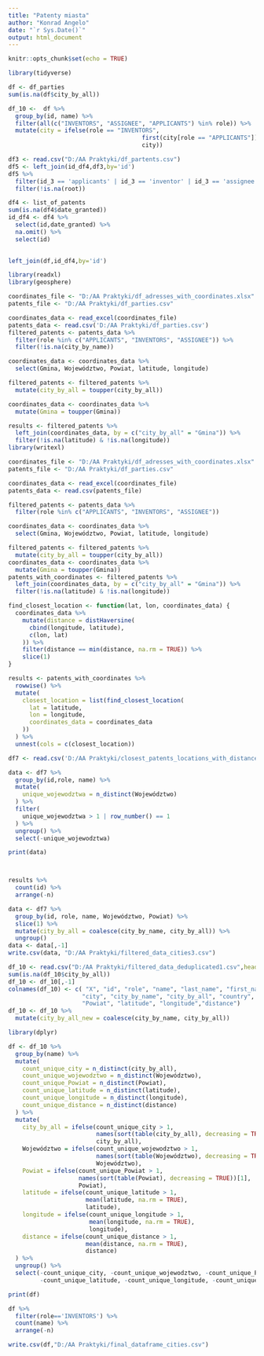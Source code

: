 ---
title: "Patenty miasta"
author: "Konrad Angelo"
date: "`r Sys.Date()`"
output: html_document
---

```{r setup, include=FALSE}
knitr::opts_chunk$set(echo = TRUE)
```

```{r}
library(tidyverse)
```

```{r}
df <- df_parties
sum(is.na(df$city_by_all))
```

```{r}

df_10 <-  df %>%
  group_by(id, name) %>%
  filter(all(c("INVENTORS", "ASSIGNEE", "APPLICANTS") %in% role)) %>%
  mutate(city = ifelse(role == "INVENTORS", 
                                      first(city[role == "APPLICANTS"]),
                                      city))
```

```{r}
df3 <- read.csv("D:/AA Praktyki/df_partents.csv")
df5 <- left_join(id_df4,df3,by='id') 
df5 %>%
  filter(id_3 == 'applicants' | id_3 == 'inventor' | id_3 == 'assignee') %>%
  filter(!is.na(root))
```

```{r}
df4 <- list_of_patents
sum(is.na(df4$date_granted))
id_df4 <- df4 %>% 
  select(id,date_granted) %>% 
  na.omit() %>%
  select(id)
  
```

```{r}
left_join(df,id_df4,by='id')
```


```{r}
library(readxl)
library(geosphere)

coordinates_file <- "D:/AA Praktyki/df_adresses_with_coordinates.xlsx"
patents_file <- "D:/AA Praktyki/df_parties.csv"

coordinates_data <- read_excel(coordinates_file)
patents_data <- read.csv('D:/AA Praktyki/df_parties.csv')
filtered_patents <- patents_data %>%
  filter(role %in% c("APPLICANTS", "INVENTORS", "ASSIGNEE")) %>%
  filter(!is.na(city_by_name)) 

coordinates_data <- coordinates_data %>%
  select(Gmina, Województwo, Powiat, latitude, longitude)

filtered_patents <- filtered_patents %>%
  mutate(city_by_all = toupper(city_by_all)) 

coordinates_data <- coordinates_data %>%
  mutate(Gmina = toupper(Gmina))

results <- filtered_patents %>%
  left_join(coordinates_data, by = c("city_by_all" = "Gmina")) %>%
  filter(!is.na(latitude) & !is.na(longitude))
library(writexl)
```

```{r}
coordinates_file <- "D:/AA Praktyki/df_adresses_with_coordinates.xlsx"
patents_file <- "D:/AA Praktyki/df_parties.csv"

coordinates_data <- read_excel(coordinates_file)
patents_data <- read.csv(patents_file)

filtered_patents <- patents_data %>%
  filter(role %in% c("APPLICANTS", "INVENTORS", "ASSIGNEE")) 

coordinates_data <- coordinates_data %>%
  select(Gmina, Województwo, Powiat, latitude, longitude)

filtered_patents <- filtered_patents %>%
  mutate(city_by_all = toupper(city_by_all)) 
coordinates_data <- coordinates_data %>%
  mutate(Gmina = toupper(Gmina)) 
patents_with_coordinates <- filtered_patents %>%
  left_join(coordinates_data, by = c("city_by_all" = "Gmina")) %>%
  filter(!is.na(latitude) & !is.na(longitude)) 

find_closest_location <- function(lat, lon, coordinates_data) {
  coordinates_data %>%
    mutate(distance = distHaversine(
      cbind(longitude, latitude),
      c(lon, lat) 
    )) %>%
    filter(distance == min(distance, na.rm = TRUE)) %>%
    slice(1)
}

results <- patents_with_coordinates %>%
  rowwise() %>%
  mutate(
    closest_location = list(find_closest_location(
      lat = latitude,
      lon = longitude,
      coordinates_data = coordinates_data
    ))
  ) %>%
  unnest(cols = c(closest_location))
```
```{r}
df7 <- read.csv('D:/AA Praktyki/closest_patents_locations_with_distances.csv')
```

```{r}
data <- df7 %>%
  group_by(id,role, name) %>%
  mutate(
    unique_wojewodztwa = n_distinct(Województwo) 
  ) %>%
  filter(
    unique_wojewodztwa > 1 | row_number() == 1 
  ) %>%
  ungroup() %>%
  select(-unique_wojewodztwa)

print(data)



results %>% 
  count(id) %>% 
  arrange(-n)

data <- df7 %>%
  group_by(id, role, name, Województwo, Powiat) %>%  
  slice(1) %>%
  mutate(city_by_all = coalesce(city_by_name, city_by_all)) %>% 
  ungroup() 
data <- data[,-1]
write.csv(data, "D:/AA Praktyki/filtered_data_cities3.csv")
```
```{r}

df_10 <- read.csv("D:/AA Praktyki/filtered_data_deduplicated1.csv",header = FALSE)
sum(is.na(df_10$city_by_all))
df_10 <- df_10[,-1]
colnames(df_10) <- c( "X", "id", "role", "name", "last_name", "first_name", 
                     "city", "city_by_name", "city_by_all", "country", "n", "Województwo", 
                     "Powiat", "latitude", "longitude","distance")
df_10 <- df_10 %>% 
  mutate(city_by_all_new = coalesce(city_by_name, city_by_all))

library(dplyr)

df <- df_10 %>%
  group_by(name) %>%  
  mutate(
    count_unique_city = n_distinct(city_by_all),  
    count_unique_wojewodztwo = n_distinct(Województwo),  
    count_unique_Powiat = n_distinct(Powiat),  
    count_unique_latitude = n_distinct(latitude), 
    count_unique_longitude = n_distinct(longitude), 
    count_unique_distance = n_distinct(distance)
  ) %>%
  mutate(
    city_by_all = ifelse(count_unique_city > 1, 
                         names(sort(table(city_by_all), decreasing = TRUE))[1], 
                         city_by_all), 
    Województwo = ifelse(count_unique_wojewodztwo > 1, 
                         names(sort(table(Województwo), decreasing = TRUE))[1], 
                         Województwo), 
    Powiat = ifelse(count_unique_Powiat > 1, 
                    names(sort(table(Powiat), decreasing = TRUE))[1], 
                    Powiat),  
    latitude = ifelse(count_unique_latitude > 1, 
                      mean(latitude, na.rm = TRUE), 
                      latitude),
    longitude = ifelse(count_unique_longitude > 1, 
                       mean(longitude, na.rm = TRUE), 
                       longitude),  
    distance = ifelse(count_unique_distance > 1, 
                      mean(distance, na.rm = TRUE), 
                      distance)  
  ) %>%
  ungroup() %>%  
  select(-count_unique_city, -count_unique_wojewodztwo, -count_unique_Powiat, 
         -count_unique_latitude, -count_unique_longitude, -count_unique_distance)

print(df)

df %>% 
  filter(role=='INVENTORS') %>% 
  count(name) %>% 
  arrange(-n)

write.csv(df,"D:/AA Praktyki/final_dataframe_cities.csv")


```



